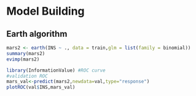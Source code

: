 # Model Building
## Earth algorithm
```r
mars2 <- earth(INS ~ ., data = train,glm = list(family = binomial))
summary(mars2)
evimp(mars2)

library(InformationValue) #ROC curve
#validation ROC
mars_val<-predict(mars2,newdata=val,type="response")
plotROC(val$INS,mars_val)
```

